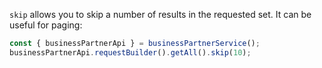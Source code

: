 `skip` allows you to skip a number of results in the requested set.
It can be useful for paging:

```ts
const { businessPartnerApi } = businessPartnerService();
businessPartnerApi.requestBuilder().getAll().skip(10);
```
